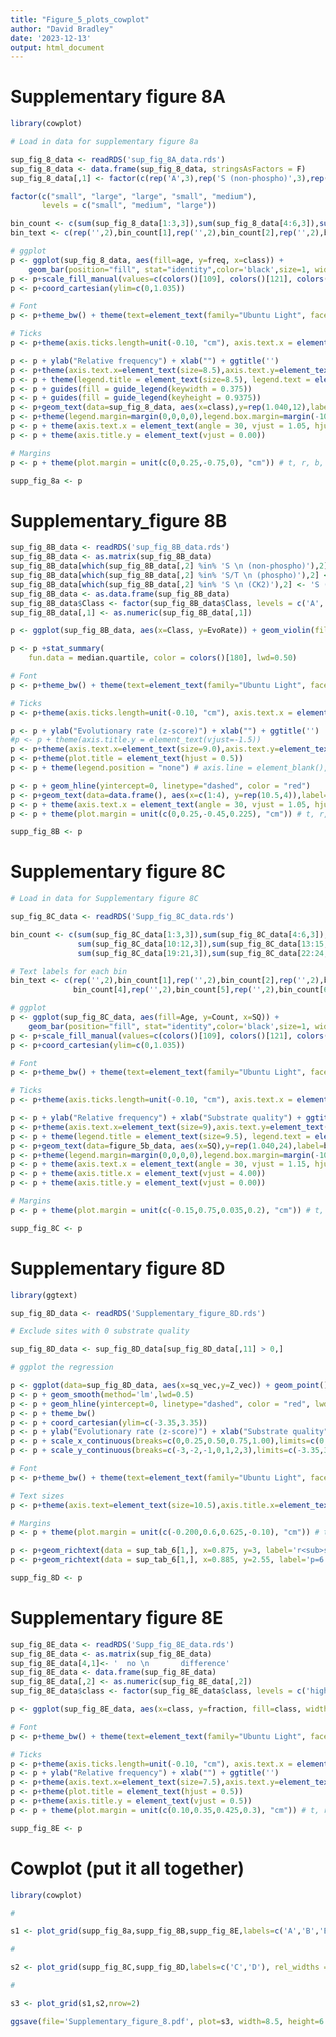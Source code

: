 ```yaml
---
title: "Figure_5_plots_cowplot"
author: "David Bradley"
date: '2023-12-13'
output: html_document
---
```


# Supplementary figure 8A

```r

library(cowplot)

# Load in data for supplementary figure 8a

sup_fig_8_data <- readRDS('sup_fig_8A_data.rds')
sup_fig_8_data <- data.frame(sup_fig_8_data, stringsAsFactors = F)
sup_fig_8_data[,1] <- factor(c(rep('A',3),rep('S (non-phospho)',3),rep('S/T (phospho)',3),rep('S/T (CK2)',3)),levels = c("A", "S/T (phospho)", "S (non-phospho)", "S/T (CK2)"))

factor(c("small", "large", "large", "small", "medium"),
       levels = c("small", "medium", "large"))

bin_count <- c(sum(sup_fig_8_data[1:3,3]),sum(sup_fig_8_data[4:6,3]),sum(sup_fig_8_data[7:9,3]),sum(sup_fig_8_data[10:12,3]))
bin_text <- c(rep('',2),bin_count[1],rep('',2),bin_count[2],rep('',2),bin_count[3],rep('',2),bin_count[4])

# ggplot
p <- ggplot(sup_fig_8_data, aes(fill=age, y=freq, x=class)) + 
    geom_bar(position="fill", stat="identity",color='black',size=1, width=0.875)
p <- p+scale_fill_manual(values=c(colors()[109], colors()[121], colors()[132]))
p <- p+coord_cartesian(ylim=c(0,1.035))

# Font
p <- p+theme_bw() + theme(text=element_text(family="Ubuntu Light", face="plain", size=15),panel.border = element_rect(color="black", size=1.2, linetype="solid"))

# Ticks
p <- p+theme(axis.ticks.length=unit(-0.10, "cm"), axis.text.x = element_text(margin=unit(c(0.2,0.2,0.2,0.2), "cm")), axis.text.y = element_text(margin=unit(c(0.2,0.2,0.2,0.2), "cm")))

p <- p + ylab("Relative frequency") + xlab("") + ggtitle('')
p <- p+theme(axis.text.x=element_text(size=8.5),axis.text.y=element_text(size=9.0),axis.title.x=element_text(size=11.5,face="bold"),axis.title.y=element_text(size=11.5,face="bold"),plot.title=element_text(size=18,face='bold'))
p <- p + theme(legend.title = element_text(size=8.5), legend.text = element_text(size=8))
p <- p + guides(fill = guide_legend(keywidth = 0.375))
p <- p + guides(fill = guide_legend(keyheight = 0.9375))
p <- p+geom_text(data=sup_fig_8_data, aes(x=class),y=rep(1.040,12),label=bin_text,col='black', fontface='plain', size=3.6)
p <- p+theme(legend.margin=margin(0,0,0,0),legend.box.margin=margin(-10,-5,-10,-7))
p <- p + theme(axis.text.x = element_text(angle = 30, vjust = 1.05, hjust=1))
p <- p + theme(axis.title.y = element_text(vjust = 0.00))

# Margins
p <- p + theme(plot.margin = unit(c(0,0.25,-0.75,0), "cm")) # t, r, b, l

supp_fig_8a <- p

```

# Supplementary_figure 8B

```r

sup_fig_8B_data <- readRDS('sup_fig_8B_data.rds')
sup_fig_8B_data <- as.matrix(sup_fig_8B_data)
sup_fig_8B_data[which(sup_fig_8B_data[,2] %in% 'S \n (non-phospho)'),2] <- 'S (non-phospho)'
sup_fig_8B_data[which(sup_fig_8B_data[,2] %in% 'S/T \n (phospho)'),2] <- 'S/T (phospho)'
sup_fig_8B_data[which(sup_fig_8B_data[,2] %in% 'S \n (CK2)'),2] <- 'S (CK2)'
sup_fig_8B_data <- as.data.frame(sup_fig_8B_data)
sup_fig_8B_data$Class <- factor(sup_fig_8B_data$Class, levels = c('A','S (non-phospho)','S/T (phospho)','S (CK2)'))
sup_fig_8B_data[,1] <- as.numeric(sup_fig_8B_data[,1])

p <- ggplot(sup_fig_8B_data, aes(x=Class, y=EvoRate)) + geom_violin(fill='white',color='black', lwd=1.05) 

p <- p +stat_summary(
    fun.data = median.quartile, color = colors()[180], lwd=0.50)

# Font
p <- p+theme_bw() + theme(text=element_text(family="Ubuntu Light", face="plain", size=15), panel.border = element_rect(color="black", size=1.2, linetype="solid"))

# Ticks
p <- p+theme(axis.ticks.length=unit(-0.10, "cm"), axis.text.x = element_text(margin=unit(c(0.2,0.2,0.2,0.2), "cm")), axis.text.y = element_text(margin=unit(c(0.2,0.2,0.2,0.2), "cm")) )

p <- p + ylab("Evolutionary rate (z-score)") + xlab("") + ggtitle('')
#p <- p + theme(axis.title.y = element_text(vjust=-1.5))
p <- p+theme(axis.text.x=element_text(size=9.0),axis.text.y=element_text(size=9.5),axis.title.x=element_text(size=10,face="plain"),axis.title.y=element_text(size=10.5,face="bold"),plot.title=element_text(size=18,face='bold'))
p <- p+theme(plot.title = element_text(hjust = 0.5))
p <- p + theme(legend.position = "none") # axis.line = element_blank(), panel.border = element_blank())

p <- p + geom_hline(yintercept=0, linetype="dashed", color = "red")
p <- p+geom_text(data=data.frame(), aes(x=c(1:4), y=rep(10.5,4)),label=c(3901,4222,2410,322),col=colors()[190], fontface='plain', size=2.7)
p <- p + theme(axis.text.x = element_text(angle = 30, vjust = 1.05, hjust=1))
p <- p + theme(plot.margin = unit(c(0,0.25,-0.45,0.225), "cm")) # t, r, b, l

supp_fig_8B <- p

```

# Supplementary figure 8C

```r

# Load in data for Supplementary figure 8C

sup_fig_8C_data <- readRDS('Supp_fig_8C_data.rds')

bin_count <- c(sum(sup_fig_8C_data[1:3,3]),sum(sup_fig_8C_data[4:6,3]),sum(sup_fig_8C_data[7:9,3]),
               sum(sup_fig_8C_data[10:12,3]),sum(sup_fig_8C_data[13:15,3]),sum(sup_fig_8C_data[16:18,3]),
               sum(sup_fig_8C_data[19:21,3]),sum(sup_fig_8C_data[22:24,3]))

# Text labels for each bin
bin_text <- c(rep('',2),bin_count[1],rep('',2),bin_count[2],rep('',2),bin_count[3],rep('',2),
              bin_count[4],rep('',2),bin_count[5],rep('',2),bin_count[6],rep('',2),bin_count[7],rep('',2),bin_count[8])

# ggplot
p <- ggplot(sup_fig_8C_data, aes(fill=Age, y=Count, x=SQ)) + 
    geom_bar(position="fill", stat="identity",color='black',size=1, width=0.875)
p <- p+scale_fill_manual(values=c(colors()[109], colors()[121], colors()[132]))
p <- p+coord_cartesian(ylim=c(0,1.035))

# Font
p <- p+theme_bw() + theme(text=element_text(family="Ubuntu Light", face="plain", size=15),panel.border = element_rect(color="black", size=1.2, linetype="solid"))

# Ticks
p <- p+theme(axis.ticks.length=unit(-0.10, "cm"), axis.text.x = element_text(margin=unit(c(0.2,0.2,0.2,0.2), "cm")), axis.text.y = element_text(margin=unit(c(0.2,0.2,0.2,0.2), "cm")))

p <- p + ylab("Relative frequency") + xlab("Substrate quality") + ggtitle('')
p <- p+theme(axis.text.x=element_text(size=9),axis.text.y=element_text(size=9.0),axis.title.x=element_text(size=11.5,face="bold"),axis.title.y=element_text(size=11.5,face="bold"),plot.title=element_text(size=18,face='bold'))
p <- p + theme(legend.title = element_text(size=9.5), legend.text = element_text(size=8))
p <- p+geom_text(data=figure_5b_data, aes(x=SQ),y=rep(1.040,24),label=bin_text,col='black', fontface='plain', size=3.6)
p <- p+theme(legend.margin=margin(0,0,0,0),legend.box.margin=margin(-10,-5,-10,-7))
p <- p + theme(axis.text.x = element_text(angle = 30, vjust = 1.15, hjust=1))
p <- p + theme(axis.title.x = element_text(vjust = 4.00))
p <- p + theme(axis.title.y = element_text(vjust = 0.00))

# Margins
p <- p + theme(plot.margin = unit(c(-0.15,0.75,0.035,0.2), "cm")) # t, r, b, l

supp_fig_8C <- p

```

# Supplementary figure 8D

```r

library(ggtext)

sup_fig_8D_data <- readRDS('Supplementary_figure_8D.rds')

# Exclude sites with 0 substrate quality

sup_fig_8D_data <- sup_fig_8D_data[sup_fig_8D_data[,11] > 0,]

# ggplot the regression

p <- ggplot(data=sup_fig_8D_data, aes(x=sq_vec,y=Z_vec)) + geom_point()
p <- p + geom_smooth(method='lm',lwd=0.5)
p <- p + geom_hline(yintercept=0, linetype="dashed", color = "red", lwd=0.75)
p <- p + theme_bw()
p <- p + coord_cartesian(ylim=c(-3.35,3.35))
p <- p + ylab("Evolutionary rate (z-score)") + xlab("Substrate quality") + ggtitle('')
p <- p + scale_x_continuous(breaks=c(0,0.25,0.50,0.75,1.00),limits=c(0,1.0))
p <- p + scale_y_continuous(breaks=c(-3,-2,-1,0,1,2,3),limits=c(-3.35,3.35))

# Font
p <- p+theme_bw() + theme(text=element_text(family="Ubuntu Light", face="plain", size=15), panel.border = element_rect(color="black", size=1.2, linetype="solid"))

# Text sizes
p <- p+theme(axis.text=element_text(size=10.5),axis.title.x=element_text(size=11.5,face="bold"),axis.title.y=element_text(size=11.5,face="bold"),plot.title=element_text(size=18,face='bold'))

# Margins
p <- p + theme(plot.margin = unit(c(-0.200,0.6,0.625,-0.10), "cm")) # t, r, b, l

p <- p+geom_richtext(data = sup_tab_6[1,], x=0.875, y=3, label='r<sub>s</sub> = -0.150',size=3.25,fontface='plain',col='black',label.color = NA, fill = NA)
p <- p+geom_richtext(data = sup_tab_6[1,], x=0.885, y=2.55, label='p=6.5x10<sup>-2</sup>',size=3.25,fontface='plain',col='black',label.color = NA, fill = NA)

supp_fig_8D <- p

```

# Supplementary figure 8E

```r

sup_fig_8E_data <- readRDS('Supp_fig_8E_data.rds')
sup_fig_8E_data <- as.matrix(sup_fig_8E_data)
sup_fig_8E_data[4,1]<- '  no \n       difference'
sup_fig_8E_data <- data.frame(sup_fig_8E_data)
sup_fig_8E_data[,2] <- as.numeric(sup_fig_8E_data[,2])
sup_fig_8E_data$class <- factor(sup_fig_8E_data$class, levels = c('high M \n low V','low V','high M','  no \n       difference'))

p <- ggplot(sup_fig_8E_data, aes(x=class, y=fraction, fill=class, width=.75)) + geom_bar(color=NA, lwd=0, stat='identity', alpha=0.55) + scale_fill_manual(values = c('red','red','red','red'))

# Font
p <- p+theme_bw() + theme(text=element_text(family="Ubuntu Light", face="plain", size=15), panel.border = element_rect(color="black", size=1.2, linetype="solid"))+theme(legend.position="none")

# Ticks
p <- p+theme(axis.ticks.length=unit(-0.10, "cm"), axis.text.x = element_text(margin=unit(c(0.2,0.2,0.2,0.2), "cm")), axis.text.y = element_text(margin=unit(c(0.2,0.2,0.2,0.2), "cm")))
p <- p + ylab("Relative frequency") + xlab("") + ggtitle('')
p <- p+theme(axis.text.x=element_text(size=7.5),axis.text.y=element_text(size=9.5),axis.title.x=element_text(size=11,face="plain"),axis.title.y=element_text(size=12.0,face="plain",vjust=-10),plot.title=element_text(size=11.5,face='bold'))
p <- p+theme(plot.title = element_text(hjust = 0.5))
p <- p+theme(axis.title.y = element_text(vjust = 0.5))
p <- p + theme(plot.margin = unit(c(0.10,0.35,0.425,0.3), "cm")) # t, r, b, l

supp_fig_8E <- p

```

# Cowplot (put it all together)

```r

library(cowplot)

#

s1 <- plot_grid(supp_fig_8a,supp_fig_8B,supp_fig_8E,labels=c('A','B','E'),rel_widths = c(1,0.85,0.75),nrow=1)

#

s2 <- plot_grid(supp_fig_8C,supp_fig_8D,labels=c('C','D'), rel_widths = c(1,0.725))

#

s3 <- plot_grid(s1,s2,nrow=2)

ggsave(file='Supplementary_figure_8.pdf', plot=s3, width=8.5, height=6.0)

```


